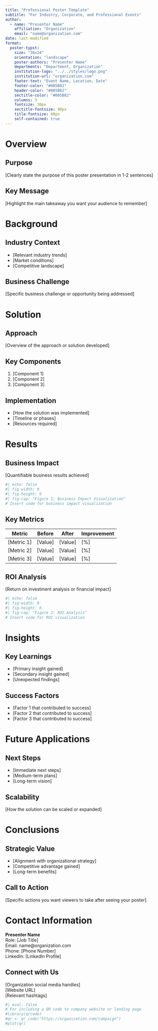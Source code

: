 ```yaml
---
title: "Professional Poster Template"
subtitle: "For Industry, Corporate, and Professional Events"
author:
  - name: "Presenter Name"
    affiliation: "Organization"
    email: "name@organization.com"
date: last-modified
format:
  poster-typst:
    size: "36x24"
    orientation: "landscape"
    poster-authors: "Presenter Name"
    departments: "Department, Organization"
    institution-logo: "../../styles/logo.png"
    institution-url: "organization.com"
    footer-text: "Event Name, Location, Date"
    footer-color: "#005B82"
    header-color: "#005B82"
    sectitle-color: "#005B82"
    columns: 3
    fontsize: 30px
    sectitle-fontsize: 40px
    title-fontsize: 60px
    self-contained: true
---
```


# Overview

## Purpose

[Clearly state the purpose of this poster presentation in 1-2 sentences]

## Key Message

[Highlight the main takeaway you want your audience to remember]

# Background

## Industry Context

- [Relevant industry trends]
- [Market conditions]
- [Competitive landscape]

## Business Challenge

[Specific business challenge or opportunity being addressed]

# Solution

## Approach

[Overview of the approach or solution developed]

## Key Components

1. [Component 1]
2. [Component 2]
3. [Component 3]

## Implementation

- [How the solution was implemented]
- [Timeline or phases]
- [Resources required]

# Results

## Business Impact

[Quantifiable business results achieved]

```r
#| echo: false
#| fig-width: 9
#| fig-height: 6
#| fig-cap: "Figure 1: Business Impact Visualization"
# Insert code for business impact visualization
```

## Key Metrics

| Metric | Before | After | Improvement |
|--------|--------|-------|-------------|
| [Metric 1] | [Value] | [Value] | [%] |
| [Metric 2] | [Value] | [Value] | [%] |
| [Metric 3] | [Value] | [Value] | [%] |

## ROI Analysis

[Return on investment analysis or financial impact]

```r
#| echo: false
#| fig-width: 9
#| fig-height: 6
#| fig-cap: "Figure 2: ROI Analysis"
# Insert code for ROI visualization
```

# Insights

## Key Learnings

- [Primary insight gained]
- [Secondary insight gained]
- [Unexpected findings]

## Success Factors

- [Factor 1 that contributed to success]
- [Factor 2 that contributed to success]
- [Factor 3 that contributed to success]

# Future Applications

## Next Steps

- [Immediate next steps]
- [Medium-term plans]
- [Long-term vision]

## Scalability

[How the solution can be scaled or expanded]

# Conclusions

## Strategic Value

- [Alignment with organizational strategy]
- [Competitive advantage gained]
- [Long-term benefits]

## Call to Action

[Specific actions you want viewers to take after seeing your poster]

# Contact Information

**Presenter Name**  
Role: [Job Title]  
Email: name@organization.com  
Phone: [Phone Number]  
LinkedIn: [LinkedIn Profile]

## Connect with Us

[Organization social media handles]  
[Website URL]  
[Relevant hashtags]

```r
#| eval: false
# For including a QR code to company website or landing page
#library(qrcode)
#qr <- qr_code("https://organization.com/campaign")
#plot(qr)
```
